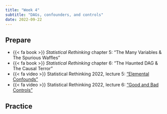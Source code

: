 ```yaml
---
title: "Week 4"
subtitle: "DAGs, confounders, and controls"
date: 2022-09-22
---
```


## Prepare

- {{< fa book >}} *Statistical Rethinking* chapter 5: "The Many Variables & The Spurious Waffles"
- {{< fa book >}} *Statistical Rethinking* chapter 6: "The Haunted DAG & The Causal Terror"
- {{< fa video >}} Statistical Rethinking 2022, lecture 5: ["Elemental Confounds"](https://youtu.be/UpP-_mBvECI)
- {{< fa video >}} Statistical Rethinking 2022, lecture 6: ["Good and Bad Controls"](https://youtu.be/NSuTaeW6Orc)


## Practice

